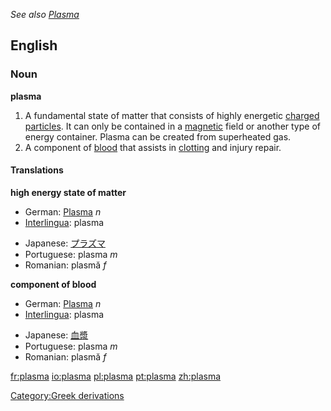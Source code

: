 ''See also [[Plasma]]''
==English==

===Noun===
'''plasma'''
#A fundamental state of matter that consists of highly energetic [[charge]]d [[particle]]s.  It can only be contained in a [[magnetic]] field or another type of energy container.  Plasma can be created from superheated gas.
#A component of [[blood]] that assists in [[clot]]ting and injury repair.

====Translations====
'''high energy state of matter'''
{{top}}
*German: [[Plasma]] ''n''
*[[Interlingua]]: plasma
{{mid}}
*Japanese: [[プラズマ]]
*Portuguese: plasma ''m''
*Romanian: plasmă ''f''
{{bottom}}

'''component of blood'''
{{top}}
*German: [[Plasma]] ''n''
*[[Interlingua]]: plasma
{{mid}}
*Japanese: [[血漿]]
*Portuguese: plasma ''m''
*Romanian: plasmă ''f''
{{bottom}}

[[Category:Greek derivations]]

[[fr:plasma]]
[[io:plasma]]
[[pl:plasma]]
[[pt:plasma]]
[[zh:plasma]]